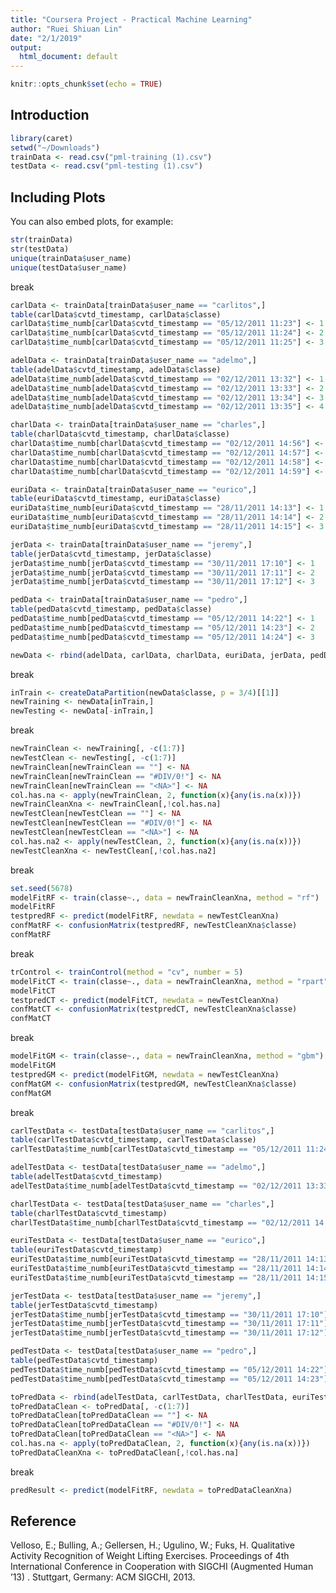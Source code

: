 ```yaml
---
title: "Coursera Project - Practical Machine Learning"
author: "Ruei Shiuan Lin"
date: "2/1/2019"
output:
  html_document: default
---
```


```r
knitr::opts_chunk$set(echo = TRUE)
```

## Introduction



```r
library(caret)
setwd("~/Downloads")
trainData <- read.csv("pml-training (1).csv")
testData <- read.csv("pml-testing (1).csv")
```

## Including Plots

You can also embed plots, for example:

```r
str(trainData)
str(testData)
unique(trainData$user_name)
unique(testData$user_name)
```
break
```r
carlData <- trainData[trainData$user_name == "carlitos",]
table(carlData$cvtd_timestamp, carlData$classe)
carlData$time_numb[carlData$cvtd_timestamp == "05/12/2011 11:23"] <- 1
carlData$time_numb[carlData$cvtd_timestamp == "05/12/2011 11:24"] <- 2
carlData$time_numb[carlData$cvtd_timestamp == "05/12/2011 11:25"] <- 3

adelData <- trainData[trainData$user_name == "adelmo",]
table(adelData$cvtd_timestamp, adelData$classe)
adelData$time_numb[adelData$cvtd_timestamp == "02/12/2011 13:32"] <- 1
adelData$time_numb[adelData$cvtd_timestamp == "02/12/2011 13:33"] <- 2
adelData$time_numb[adelData$cvtd_timestamp == "02/12/2011 13:34"] <- 3
adelData$time_numb[adelData$cvtd_timestamp == "02/12/2011 13:35"] <- 4

charlData <- trainData[trainData$user_name == "charles",]
table(charlData$cvtd_timestamp, charlData$classe)
charlData$time_numb[charlData$cvtd_timestamp == "02/12/2011 14:56"] <- 1
charlData$time_numb[charlData$cvtd_timestamp == "02/12/2011 14:57"] <- 2
charlData$time_numb[charlData$cvtd_timestamp == "02/12/2011 14:58"] <- 3
charlData$time_numb[charlData$cvtd_timestamp == "02/12/2011 14:59"] <- 4

euriData <- trainData[trainData$user_name == "eurico",]
table(euriData$cvtd_timestamp, euriData$classe)
euriData$time_numb[euriData$cvtd_timestamp == "28/11/2011 14:13"] <- 1
euriData$time_numb[euriData$cvtd_timestamp == "28/11/2011 14:14"] <- 2
euriData$time_numb[euriData$cvtd_timestamp == "28/11/2011 14:15"] <- 3

jerData <- trainData[trainData$user_name == "jeremy",]
table(jerData$cvtd_timestamp, jerData$classe)
jerData$time_numb[jerData$cvtd_timestamp == "30/11/2011 17:10"] <- 1
jerData$time_numb[jerData$cvtd_timestamp == "30/11/2011 17:11"] <- 2
jerData$time_numb[jerData$cvtd_timestamp == "30/11/2011 17:12"] <- 3

pedData <- trainData[trainData$user_name == "pedro",]
table(pedData$cvtd_timestamp, pedData$classe)
pedData$time_numb[pedData$cvtd_timestamp == "05/12/2011 14:22"] <- 1
pedData$time_numb[pedData$cvtd_timestamp == "05/12/2011 14:23"] <- 2
pedData$time_numb[pedData$cvtd_timestamp == "05/12/2011 14:24"] <- 3

newData <- rbind(adelData, carlData, charlData, euriData, jerData, pedData)
```
break
```r
inTrain <- createDataPartition(newData$classe, p = 3/4)[[1]]
newTraining <- newData[inTrain,]
newTesting <- newData[-inTrain,]
```
break
```r
newTrainClean <- newTraining[, -c(1:7)]
newTestClean <- newTesting[, -c(1:7)]
newTrainClean[newTrainClean == ""] <- NA
newTrainClean[newTrainClean == "#DIV/0!"] <- NA
newTrainClean[newTrainClean == "<NA>"] <- NA
col.has.na <- apply(newTrainClean, 2, function(x){any(is.na(x))})
newTrainCleanXna <- newTrainClean[,!col.has.na]
newTestClean[newTestClean == ""] <- NA
newTestClean[newTestClean == "#DIV/0!"] <- NA
newTestClean[newTestClean == "<NA>"] <- NA
col.has.na2 <- apply(newTestClean, 2, function(x){any(is.na(x))})
newTestCleanXna <- newTestClean[,!col.has.na2]
```
break
```r
set.seed(5678)
modelFitRF <- train(classe~., data = newTrainCleanXna, method = "rf")
modelFitRF
testpredRF <- predict(modelFitRF, newdata = newTestCleanXna)
confMatRF <- confusionMatrix(testpredRF, newTestCleanXna$classe)
confMatRF
```
break
```r
trControl <- trainControl(method = "cv", number = 5)
modelFitCT <- train(classe~., data = newTrainCleanXna, method = "rpart", trControl=trControl)
modelFitCT
testpredCT <- predict(modelFitCT, newdata = newTestCleanXna)
confMatCT <- confusionMatrix(testpredCT, newTestCleanXna$classe)
confMatCT
```
break
```r
modelFitGM <- train(classe~., data = newTrainCleanXna, method = "gbm")
modelFitGM
testpredGM <- predict(modelFitGM, newdata = newTestCleanXna)
confMatGM <- confusionMatrix(testpredGM, newTestCleanXna$classe)
confMatGM
```
break
```r
carlTestData <- testData[testData$user_name == "carlitos",]
table(carlTestData$cvtd_timestamp, carlTestData$classe)
carlTestData$time_numb[carlTestData$cvtd_timestamp == "05/12/2011 11:24"] <- 2

adelTestData <- testData[testData$user_name == "adelmo",]
table(adelTestData$cvtd_timestamp)
adelTestData$time_numb[adelTestData$cvtd_timestamp == "02/12/2011 13:33"] <- 2

charlTestData <- testData[testData$user_name == "charles",]
table(charlTestData$cvtd_timestamp)
charlTestData$time_numb[charlTestData$cvtd_timestamp == "02/12/2011 14:57"] <- 2

euriTestData <- testData[testData$user_name == "eurico",]
table(euriTestData$cvtd_timestamp)
euriTestData$time_numb[euriTestData$cvtd_timestamp == "28/11/2011 14:13"] <- 1
euriTestData$time_numb[euriTestData$cvtd_timestamp == "28/11/2011 14:14"] <- 2
euriTestData$time_numb[euriTestData$cvtd_timestamp == "28/11/2011 14:15"] <- 3

jerTestData <- testData[testData$user_name == "jeremy",]
table(jerTestData$cvtd_timestamp)
jerTestData$time_numb[jerTestData$cvtd_timestamp == "30/11/2011 17:10"] <- 1
jerTestData$time_numb[jerTestData$cvtd_timestamp == "30/11/2011 17:11"] <- 2
jerTestData$time_numb[jerTestData$cvtd_timestamp == "30/11/2011 17:12"] <- 3

pedTestData <- testData[testData$user_name == "pedro",]
table(pedTestData$cvtd_timestamp)
pedTestData$time_numb[pedTestData$cvtd_timestamp == "05/12/2011 14:22"] <- 1
pedTestData$time_numb[pedTestData$cvtd_timestamp == "05/12/2011 14:23"] <- 2

toPredData <- rbind(adelTestData, carlTestData, charlTestData, euriTestData, jerTestData, pedTestData)
toPredDataClean <- toPredData[, -c(1:7)]
toPredDataClean[toPredDataClean == ""] <- NA
toPredDataClean[toPredDataClean == "#DIV/0!"] <- NA
toPredDataClean[toPredDataClean == "<NA>"] <- NA
col.has.na <- apply(toPredDataClean, 2, function(x){any(is.na(x))})
toPredDataCleanXna <- toPredDataClean[,!col.has.na]
```
break
```r
predResult <- predict(modelFitRF, newdata = toPredDataCleanXna)
```

## Reference
Velloso, E.; Bulling, A.; Gellersen, H.; Ugulino, W.; Fuks, H. Qualitative Activity Recognition of Weight Lifting Exercises. Proceedings of 4th International Conference in Cooperation with SIGCHI (Augmented Human '13) . Stuttgart, Germany: ACM SIGCHI, 2013.
